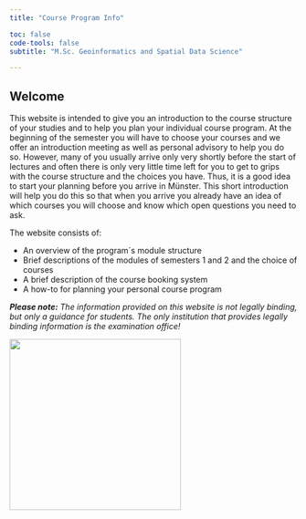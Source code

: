 ```yaml
---
title: "Course Program Info"

toc: false
code-tools: false
subtitle: "M.Sc. Geoinformatics and Spatial Data Science"  

---
```



## Welcome

This website is intended to give you an introduction to the course structure of your studies and to help you plan your individual course program. At the beginning of the semester you will have to choose your courses and we offer an introduction meeting as well as personal advisory to help you do so. However, many of you usually arrive only very shortly before the start of lectures and often there is only very little time left for you to get to grips with the course structure and the choices you have. Thus, it is a good idea to start your planning before you arrive in Münster. This short introduction will help you do this so that when you arrive you already have an idea of which courses you will choose and know which open questions you need to ask.

The website consists of:

-   An overview of the program´s module structure
-   Brief descriptions of the modules of semesters 1 and 2 and the choice of courses
-   A brief description of the course booking system
-   A how-to for planning your personal course program

***Please note:** The information provided on this website is not legally binding, but only a guidance for students. The only institution that provides legally binding information is the examination office!*

![](source/ifgi_logo.png){fig-align="center" width="300"}
